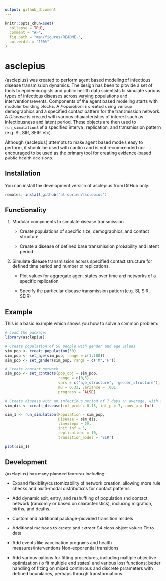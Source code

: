 ```yaml
---
output: github_document
---
```


<!--  `devtools::build_readme()` is handy for this. You could also use GitHub Actions to re-render `README.Rmd` every time you push. An example workflow can be found here: <https://github.com/r-lib/actions/tree/v1/examples>. -->

```r
knitr::opts_chunk$set(
  collapse = TRUE,
  comment = "#>",
  fig.path = "man/figures/README-",
  out.width = "100%"
)
```

# **asclepius**

<!-- badges: start -->

<!-- badges: end -->

{asclepius} was created to perform agent based modeling of infectious disease transmission dynamics. The design has been to provide a set of tools to epidemiologists and public health data scientists to simulate various types of infectious diseases across varying populations and interventions/events. Components of the agent based modeling starts with modular building blocks. A *Population* is created using various demographics and a specified contact pattern for the transmission network. A *Disease* is created with various characteristics of interest such as infectiousness and latent period. These objects are then used to `run_simulation`s of a specified interval, replication, and transmission pattern (e.g. SI, SIR, SEIR, etc).

Although {asclepius} attempts to make agent based models easy to perform, it should be used with caution and is not recommended nor encouraged to be used as the primary tool for creating evidence-based public health decisions.

## Installation

You can install the development version of asclepius from GitHub only:

``` r
remotes::install_github('al-obrien/asclepius')
```

## Functionality

1.  Modular components to simulate disease transmission

    -   Create populations of specific size, demographics, and contact structure

    -   Create a disease of defined base transmission probability and latent period

2.  Simulate disease transmission across specified contact structure for defined time period and number of replications.

    -   Plot values for aggregate agent states over time and networks of a specific replication

    -   Specify the particular disease transmission pattern (e.g. SI, SIR, SEIR)

## Example

This is a basic example which shows you how to solve a common problem:

```r

# Load the package!
library(asclepius)

# Create population of 50 people with gender and age values
sim_pop <- create_population(50) 
sim_pop <- set_age(sim_pop, range = c(1:100))
sim_pop <- set_gender(sim_pop, range = c('M','F'))

# Create contact network
sim_pop <- set_contacts(pop_obj = sim_pop,
                        range = c(0,5),
                        vars = c('age_structure', 'gender_structure'),
                        mu = 0.33, variance = .001,
                        progress = FALSE)

# Create disease with an infectious period of 7 days on average, with sterilizing immunity
sim_dis <- create_disease(inf_prob = 0.15, inf_p = 7, conv_p = Inf)

sim_1 <- run_simulation(Population = sim_pop,
                        Disease = sim_dis,
                        timesteps = 50,
                        init_inf = 5,
                        replications = 10,
                        transition_model = 'SIR')

plot(sim_1)

```

## Development

{asclepius} has many planned features including:

-   Expand flexibility/customizability of network creation, allowing more rule checks and multi-modal distributions for contact patterns

-   Add dynamic exit, entry, and reshuffling of population and contact network (randomly or based on characteristics), including migration, births, and deaths.

-   Custom and additional package-provided transition models

-   Additional methods to create and extract S4 class object values Fit to data

-   Add events like vaccination programs and health measures/interventions Non-exponential transitions

-   Add various options for fitting procedures, including multiple objective optimization (to fit multiple end states) and various loss functions; better handling of fitting on mixed continuous and discrete parameters with defined boundaries, perhaps through transformations.
